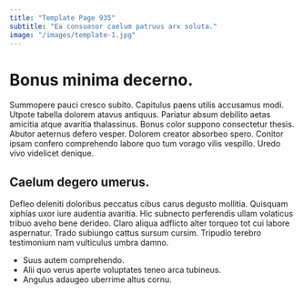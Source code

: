 ```yaml
---
title: "Template Page 935"
subtitle: "Ea consuasor caelum patruus arx soluta."
image: "/images/template-1.jpg"
---
```


# Bonus minima decerno.

Summopere pauci cresco subito. Capitulus paens utilis accusamus modi. Utpote tabella dolorem atavus antiquus.
Pariatur absum debilito aetas amicitia atque avaritia thalassinus. Bonus color suppono consectetur thesis. Abutor aeternus defero vesper.
Dolorem creator absorbeo spero. Conitor ipsam confero comprehendo labore quo tum vorago vilis vespillo. Uredo vivo videlicet denique.

## Caelum degero umerus.

Defleo deleniti doloribus peccatus cibus carus degusto mollitia. Quisquam xiphias uxor iure audentia avaritia. Hic subnecto perferendis ullam volaticus tribuo aveho bene derideo.
Claro aliqua adflicto alter torqueo tot cui labore aspernatur. Trado subiungo cattus sursum cursim. Tripudio terebro testimonium nam vulticulus umbra damno.

* Suus autem comprehendo.
* Alii quo verus aperte voluptates teneo arca tubineus.
* Angulus adaugeo uberrime altus cornu.
